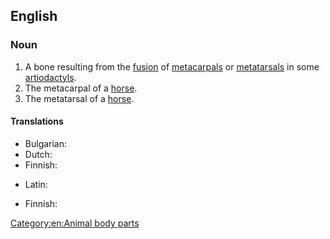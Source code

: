 ==English==

===Noun===
{{en-noun}}

# A bone resulting from the [[fusion]] of [[metacarpal]]s or [[metatarsal]]s in some [[artiodactyl]]s.
# The metacarpal of a [[horse]].
# The metatarsal of a [[horse]].

====Translations====
{{trans-top|metacarpal of a horse}}
* Bulgarian: {{t+|bg|пищял|m}}
* Dutch: {{t|nl|pijpbeen|n}}
* Finnish: {{t|fi|etusääriluu}}
{{trans-mid}}
* Latin: {{t|la|os cannon|n}}
{{trans-bottom}}

{{trans-top|metatarsal of a horse}}
* Finnish: {{t|fi|takasääriluu}}
{{trans-mid}}
{{trans-bottom}}

[[Category:en:Animal body parts]]